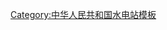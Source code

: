 {{Navbox 
|name = 大渡河水电站
|titlestyle=background:#99CCFF;
|title= [[大渡河]]干流梯级[[水电站]]
|state= {{{state|autocollapse}}}
|listclass = hlist
|list1= 
''[[下尔呷水电站|下尔呷]]'' → ''[[巴拉水电站|巴拉]]'' → ''[[达维水电站|达维]]'' → ''[[卜寺沟水电站|卜寺沟]]'' → ''[[双江口水电站|双江口]]'' → ''[[金川水电站|金川]]'' → ''[[巴底水电站|巴底]]'' → ''[[丹巴水电站|丹巴]]'' → ''[[猴子岩水电站|猴子岩]]'' → ''[[长河坝水电站|长河坝]]'' → ''[[黄金坪水电站|黄金坪]]'' → ''[[泸定水电站|泸定]]'' → ''[[硬梁包水电站|硬梁包]]'' → ''[[大岗山水电站|大岗山]]'' → ''[[龙头石水电站|龙头石]]'' → ''[[老鹰岩水电站|老鹰岩]]'' → [[瀑布沟水电站|瀑布沟]] → [[深溪沟水电站|深溪沟]] → ''[[枕头坝水电站|枕头坝]]'' → ''[[沙坪水电站|沙坪]]'' → [[龚嘴水电站|龚嘴]] → [[铜街子水电站|铜街子]]
}}<noinclude>
{{collapsible option}}

[[Category:中华人民共和国水电站模板]]
</noinclude>